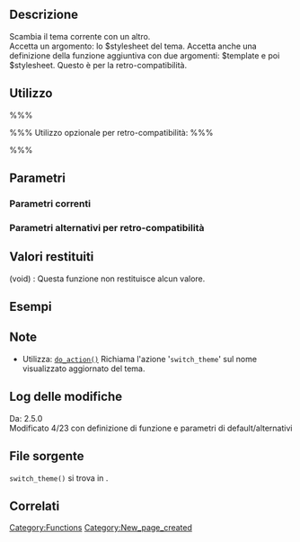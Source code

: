 {{Languages|
{{en|Function Reference/switch_theme}}
{{it|Riferimento funzioni/switch_theme}}
}}

== Descrizione ==
Scambia il tema corrente con un altro.
<br />Accetta un argomento: lo $stylesheet del tema. Accetta anche una definizione della funzione aggiuntiva con due argomenti: $template e poi $stylesheet. Questo è per la retro-compatibilità.

== Utilizzo ==
%%%<?php switch_theme( $stylesheet ) ?>%%%
Utilizzo opzionale per retro-compatibilità:
%%%<?php switch_theme( $template, $stylesheet ) ?>%%%

== Parametri ==
=== Parametri correnti ===
{{it:Parameter|$stylesheet|string|Nome del foglio di stile.}}
=== Parametri alternativi per retro-compatibilità ===
{{it:Parameter|$template|string|Nome del template.}}
{{it:Parameter|$stylesheet|string|Nome del foglio di stile.}}

== Valori restituiti ==
; (void) : Questa funzione non restituisce alcun valore.

== Esempi ==
<!-- Need creative examples. Feel free to link to external examples. -->

== Note ==
* Utilizza: [[Function_Reference/do_action|<tt>do_action()</tt>]] Richiama l'azione '<tt>switch_theme</tt>' sul nome visualizzato aggiornato del tema.

== Log delle modifiche ==
Da: 2.5.0
<br />Modificato 4/23 con definizione di funzione e parametri di default/alternativi

== File sorgente ==
<!-- Need links to current source code files -->
<tt>switch_theme()</tt> si trova in {{Trac|wp-includes/theme.php}}.

== Correlati ==
<!--
    To Do:
    Need to find related functions.
    Need to create groups of functions and create templates to add them to a page quickly.
    Some functions may be related to many groups of functions.
-->

{{it:Tag Footer}}

[[Category:Functions]]
[[Category:New_page_created]]
